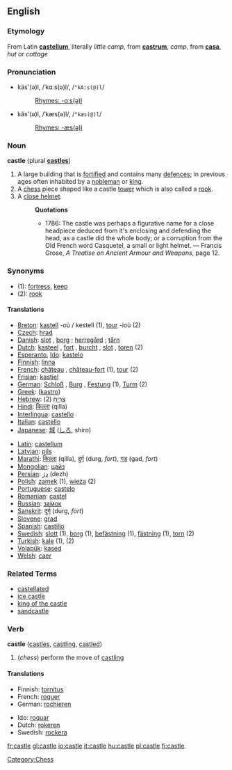 ==English==

===Etymology===
From Latin '''[[castellum]]''', literally ''little camp'', from '''[[castrum]]''', ''camp'', from '''[[casa]]''', ''hut'' or ''cottage''

===Pronunciation===
*käs'(ə)l, /ˈkɑːs(ə)l/, /<tt>"kA:s(@)l</tt>/
*:[[Rhymes:English:-ɑːs(ə)l|Rhymes: -ɑːs(ə)l]]
*kăs'(ə)l, /ˈkæs(ə)l/, /<tt>"kæs(@)l</tt>/
*:[[Rhymes:English:-æs(ə)l|Rhymes: -æs(ə)l]]

===Noun===
'''castle''' (plural '''[[castles]]''')

#A large building that is [[fortified]] and contains many [[defence]]s; in previous ages often inhabited by a [[nobleman]] or [[king]].
#A [[chess]] piece shaped like a castle [[tower]] which is also called a [[rook]].
#A [[close helmet]].
#:'''Quotations'''
#:*1786:  The castle was perhaps a figurative name for a close headpiece deduced from it's enclosing and defending the head, as a castle did the whole body; or a corruption from the Old French word Casquetel, a small or light helmet. &mdash; Francis Grose, ''A Treatise on Ancient Armour and Weapons'', page 12.

===Synonyms===
*(1): [[fortress]], [[keep]]
*(2): [[rook]]

====Translations====

{{top}}
*[[Breton]]: [[kastell]] {{m}} -où / kestell {{pl}} (1), [[tour]] {{m}} -ioù {{pl}} (2)
*[[Czech]]: [[hrad]]
*[[Danish]]: [[slot]] {{n}}, [[borg]] {{c}}; [[herregård]] {{c}}; [[tårn]] {{n}}
*[[Dutch]]: [[kasteel]] {{n}}, [[fort]] {{n}}, [[burcht]] {{f}}, [[slot]] {{n}}, [[toren]] {{m}} (2)
*[[Esperanto]], [[Ido]]: [[kastelo]]
*[[Finnish]]: [[linna]]
*[[French]]: [[château]] {{m}}, [[château-fort]] {{m}} (1), [[tour]] {{f}} (2)
*[[Frisian]]: [[kastiel]]
*[[German]]: [[Schloß]] {{n}}, [[Burg]] {{f}}, [[Festung]] {{f}} (1), [[Turm]] {{m}} (2)
*[[Greek]]: ([[kastro]])
*[[Hebrew]]: [[צריח|צְרִיחַ]] {{m}} (2)
*[[Hindi]]: [[किल्ला]] (qilla)
*[[Interlingua]]: [[castello]]
*[[Italian]]: [[castello]] {{m}}
*[[Japanese]]: [[城]] ([[しろ]], shiro)
{{mid}}
*[[Latin]]: [[castellum]] {{n}}
*[[Latvian]]: [[pils]] {{f}}
*[[Marathi]]: [[किल्ला]] (qilla), [[दुर्ग]] (durg, ''fort''), [[गड]] (gad, ''fort'')
*[[Mongolian]]: [[цайз]] {{n}}
*[[Persian]]: [[دژ]] (dezh)
*[[Polish]]: [[zamek]] {{m}} (1), [[wieża]] {{f}} (2) 
*[[Portuguese]]: [[castelo]] 
*[[Romanian]]: [[castel]] {{n}}
*[[Russian]]: [[замок|за́мок]] {{f}}
*[[Sanskrit]]: [[दुर्ग]] (durg, ''fort'')
*[[Slovene]]: [[grad]] {{m}}
*[[Spanish]]: [[castillo]] {{m}}
*[[Swedish]]: [[slott]] {{n}} (1), [[borg]] {{c}} (1), [[befästning]] {{c}} (1), [[fästning]] {{c}} (1), [[torn]] {{n}} (2)
*[[Turkish]]: [[kale]] (1), (2)
*[[Volapük]]: [[kased]]
*[[Welsh]]: [[caer]] {{f}}
{{bottom}}

===Related Terms===
*[[castellated]]
*[[ice castle]]
*[[king of the castle]]
*[[sandcastle]]

===Verb===
'''castle''' ([[castles]], [[castling]], [[castled]])

#(''chess'') perform the move of [[castling]]

====Translations====
{{top}}
*Finnish: [[tornitus]]
*French: [[roquer]]
*German: [[rochieren]]
{{mid}}
*Ido: [[roquar]]
*Dutch: [[rokeren]]
*Swedish: [[rockera]]
{{bottom}}

[[Category:Chess]]

[[fr:castle]]
[[gl:castle]]
[[io:castle]]
[[it:castle]]
[[hu:castle]]
[[pl:castle]]
[[fi:castle]]